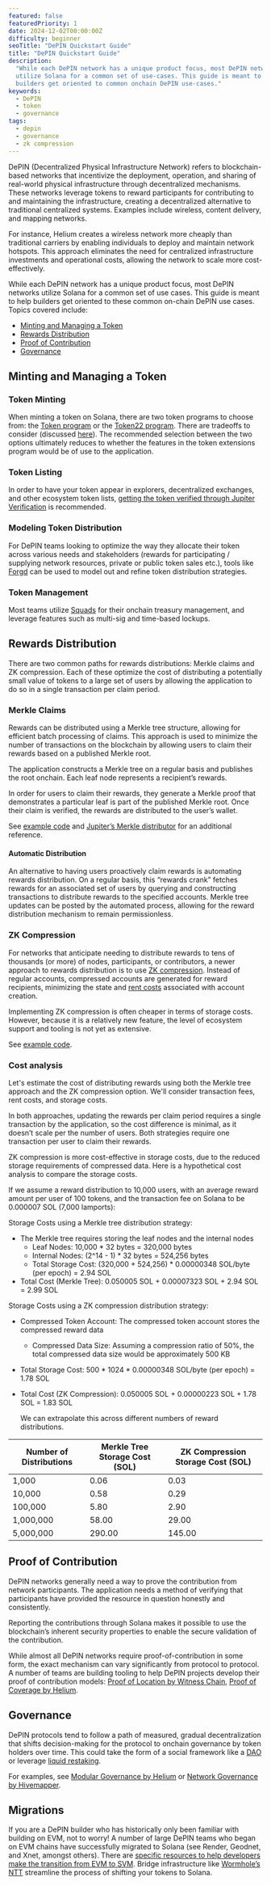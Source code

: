 ```yaml
---
featured: false
featuredPriority: 1
date: 2024-12-02T00:00:00Z
difficulty: beginner
seoTitle: "DePIN Quickstart Guide"
title: "DePIN Quickstart Guide"
description:
  "While each DePIN network has a unique product focus, most DePIN networks
  utilize Solana for a common set of use-cases. This guide is meant to help
  builders get oriented to common onchain DePIN use-cases."
keywords:
  - DePIN
  - token
  - governance
tags:
  - depin
  - governance
  - zk compression
---
```


DePIN (Decentralized Physical Infrastructure Network) refers to blockchain-based
networks that incentivize the deployment, operation, and sharing of real-world
physical infrastructure through decentralized mechanisms. These networks
leverage tokens to reward participants for contributing to and maintaining the
infrastructure, creating a decentralized alternative to traditional centralized
systems. Examples include wireless, content delivery, and mapping networks.

For instance, Helium creates a wireless network more cheaply than traditional
carriers by enabling individuals to deploy and maintain network hotspots. This
approach eliminates the need for centralized infrastructure investments and
operational costs, allowing the network to scale more cost-effectively.

While each DePIN network has a unique product focus, most DePIN networks utilize
Solana for a common set of use cases. This guide is meant to help builders get
oriented to these common on-chain DePIN use cases. Topics covered include:

- [Minting and Managing a Token](#minting-and-managing-a-token)
- [Rewards Distribution](#rewards-distribution)
- [Proof of Contribution](#proof-of-contribution)
- [Governance](#governance)

## Minting and Managing a Token

### Token Minting

When minting a token on Solana, there are two token programs to choose from: the
[Token program](https://spl.solana.com/token) or the
[Token22 program](https://spl.solana.com/token-2022). There are tradeoffs to
consider (discussed
[here](https://solana.stackexchange.com/questions/9205/what-is-the-advantage-of-using-the-token22-token-extensions-program-over-the-old)).
The recommended selection between the two options ultimately reduces to whether
the features in the token extensions program would be of use to the application.

### Token Listing

In order to have your token appear in explorers, decentralized exchanges, and
other ecosystem token lists,
[getting the token verified through Jupiter Verification](https://station.jup.ag/guides/general/get-your-token-on-jupiter)
is recommended.

### Modeling Token Distribution

For DePIN teams looking to optimize the way they allocate their token across
various needs and stakeholders (rewards for participating / supplying network
resources, private or public token sales etc.), tools like
[Forgd](https://www.forgd.com/) can be used to model out and refine token
distribution strategies.

### Token Management

Most teams utilize [Squads](https://squads.so/) for their onchain treasury
management, and leverage features such as multi-sig and time-based lockups.

## Rewards Distribution

There are two common paths for rewards distributions: Merkle claims and ZK
compression. Each of these optimize the cost of distributing a potentially small
value of tokens to a large set of users by allowing the application to do so in
a single transaction per claim period.

### Merkle Claims

Rewards can be distributed using a Merkle tree structure, allowing for efficient
batch processing of claims. This approach is used to minimize the number of
transactions on the blockchain by allowing users to claim their rewards based on
a published Merkle root.

The application constructs a Merkle tree on a regular basis and publishes the
root onchain. Each leaf node represents a recipient’s rewards.

In order for users to claim their rewards, they generate a Merkle proof that
demonstrates a particular leaf is part of the published Merkle root. Once their
claim is verified, the rewards are distributed to the user’s wallet.

See
[example code](https://gist.github.com/lanvidr/88a594da06ba867bf8201fe8c6331dc0)
and
[Jupiter’s Merkle distributor](https://github.com/jup-ag/merkle-distributor-sdk)
for an additional reference.

#### Automatic Distribution

An alternative to having users proactively claim rewards is automating rewards
distribution. On a regular basis, this “rewards crank” fetches rewards for an
associated set of users by querying and constructing transactions to distribute
rewards to the specified accounts. Merkle tree updates can be posted by the
automated process, allowing for the reward distribution mechanism to remain
permissionless.

### ZK Compression

For networks that anticipate needing to distribute rewards to tens of thousands
(or more) of nodes, participants, or contributors, a newer approach to rewards
distribution is to use [ZK compression](https://www.zkcompression.com/). Instead
of regular accounts, compressed accounts are generated for reward recipients,
minimizing the state and [rent costs](/docs/core/fees#rent) associated with
account creation.

Implementing ZK compression is often cheaper in terms of storage costs. However,
because it is a relatively new feature, the level of ecosystem support and
tooling is not yet as extensive.

See
[example code](https://gist.github.com/lanvidr/4595f7b02236ffb2a3fb3ce9347ca044).

### Cost analysis

Let's estimate the cost of distributing rewards using both the Merkle tree
approach and the ZK compression option. We'll consider transaction fees, rent
costs, and storage costs.

In both approaches, updating the rewards per claim period requires a single
transaction by the application, so the cost difference is minimal, as it doesn’t
scale per the number of users. Both strategies require one transaction per user
to claim their rewards.

ZK compression is more cost-effective in storage costs, due to the reduced
storage requirements of compressed data. Here is a hypothetical cost analysis to
compare the storage costs.

If we assume a reward distribution to 10,000 users, with an average reward
amount per user of 100 tokens, and the transaction fee on Solana to be 0.000007
SOL (7,000 lamports):

Storage Costs using a Merkle tree distribution strategy:

- The Merkle tree requires storing the leaf nodes and the internal nodes
  - Leaf Nodes: 10,000 \* 32 bytes = 320,000 bytes
  - Internal Nodes: (2^14 - 1) \* 32 bytes = 524,256 bytes
  - Total Storage Cost: (320,000 + 524,256) \* 0.00000348 SOL/byte (per epoch) =
    2.94 SOL
- Total Cost (Merkle Tree): 0.050005 SOL + 0.00007323 SOL + 2.94 SOL = 2.99 SOL

Storage Costs using a ZK compression distribution strategy:

- Compressed Token Account: The compressed token account stores the compressed
  reward data
  - Compressed Data Size: Assuming a compression ratio of 50%, the total
    compressed data size would be approximately 500 KB
- Total Storage Cost: 500 \* 1024 \* 0.00000348 SOL/byte (per epoch) = 1.78 SOL
- Total Cost (ZK Compression): 0.050005 SOL + 0.00000223 SOL + 1.78 SOL = 1.83
  SOL

  We can extrapolate this across different numbers of reward distributions.

| Number of Distributions | Merkle Tree Storage Cost (SOL) | ZK Compression Storage Cost (SOL) |
| ----------------------- | ------------------------------ | --------------------------------- |
| 1,000                   | 0.06                           | 0.03                              |
| 10,000                  | 0.58                           | 0.29                              |
| 100,000                 | 5.80                           | 2.90                              |
| 1,000,000               | 58.00                          | 29.00                             |
| 5,000,000               | 290.00                         | 145.00                            |

## Proof of Contribution

DePIN networks generally need a way to prove the contribution from network
participants. The application needs a method of verifying that participants have
provided the resource in question honestly and consistently.

Reporting the contributions through Solana makes it possible to use the
blockchain’s inherent security properties to enable the secure validation of the
contribution.

While almost all DePIN networks require proof-of-contribution in some form, the
exact mechanism can vary significantly from protocol to protocol. A number of
teams are building tooling to help DePIN projects develop their proof of
contribution models:
[Proof of Location by Witness Chain](https://docs.witnesschain.com/depin-coordination-layer/proof-of-location-testnet/introduction),
[Proof of Coverage by Helium](https://docs.helium.com/iot/proof-of-coverage).

## Governance

DePIN protocols tend to follow a path of measured, gradual decentralization that
shifts decision-making for the protocol to onchain governance by token holders
over time. This could take the form of a social framework like a
[DAO](https://www.realms.today/) or leverage
[liquid restaking](https://docs.fragmetric.xyz/fragsol/).

For examples, see
[Modular Governance by Helium](https://docs.helium.com/governance/staking-with-helium-vote/)
or
[Network Governance by Hivemapper](https://docs.hivemapper.com/welcome/network-governance).

## Migrations

If you are a DePIN builder who has historically only been familiar with building
on EVM, not to worry! A number of large DePIN teams who began on EVM chains have
successfully migrated to Solana (see Render, Geodnet, and Xnet, amongst others).
There are
[specific resources to help developers make the transition from EVM to SVM](/developers/evm-to-svm).
Bridge infrastructure like
[Wormhole’s NTT](https://wormhole.com/products/native-token-transfers)
streamline the process of shifting your tokens to Solana.
